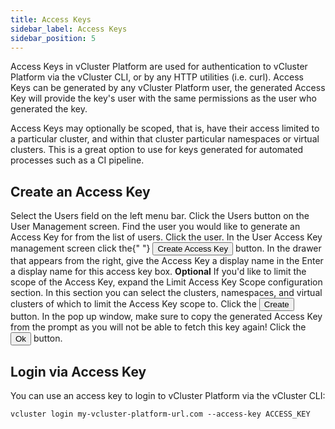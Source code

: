```yaml
---
title: Access Keys
sidebar_label: Access Keys
sidebar_position: 5
---
```



Access Keys in vCluster Platform are used for authentication to vCluster Platform via the vCluster CLI, or by any HTTP
utilities (i.e. curl). Access Keys can be generated by any vCluster Platform user, the generated Access Key
will provide the key's user with the same permissions as the user who generated the key.

Access Keys may optionally be scoped, that is, have their access limited to a particular cluster,
and within that cluster particular namespaces or virtual clusters. This is a great option to
use for keys generated for automated processes such as a CI pipeline.

## Create an Access Key

<Flow id="create-access-key">
  <Step>
    Select the <NavStep>Users</NavStep> field on the left menu bar.
  </Step>
  <Step>
    Click the <NavStep>Users</NavStep> button on the User Management screen.
  </Step>
  <Step>
    Find the user you would like to generate an Access Key for from the list of
    users. Click the user.
  </Step>
  <Step>
    In the User Access Key management screen click the{" "}
    <Button>Create Access Key</Button>
    button.
  </Step>
  <Step>
    In the drawer that appears from the right, give the Access Key a display
    name in the
    <Label>Enter a display name for this access key</Label> box.
  </Step>
  <Step>
    <b>Optional</b> If you'd like to limit the scope of the Access Key, expand
    the
    <Label>Limit Access Key Scope</Label> configuration section. In this section
    you can select the clusters, namespaces, and virtual clusters of which to
    limit the Access Key scope to.
  </Step>
  <Step>
    Click the <Button>Create</Button> button.
  </Step>
  <Step>
    In the pop up window, make sure to copy the generated Access Key from the
    prompt as you will not be able to fetch this key again!
  </Step>
  <Step>
    Click the <Button>Ok</Button> button.
  </Step>
</Flow>

## Login via Access Key

You can use an access key to login to vCluster Platform via the vCluster CLI:

```
vcluster login my-vcluster-platform-url.com --access-key ACCESS_KEY
```
